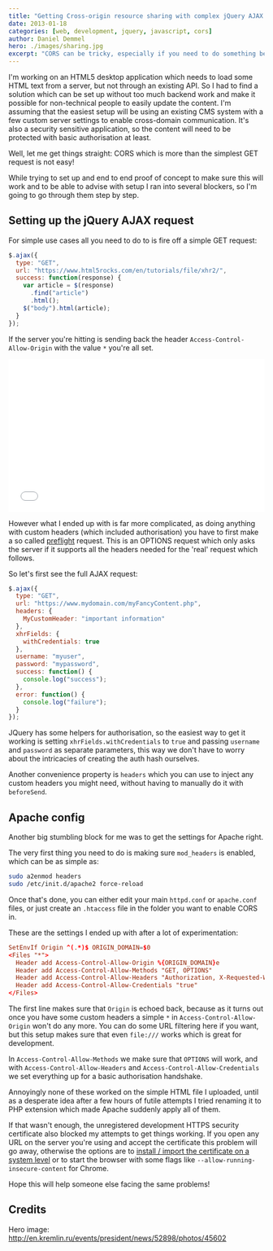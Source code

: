 ```yaml
---
title: "Getting Cross-origin resource sharing with complex jQuery AJAX requests"
date: 2013-01-18
categories: [web, development, jquery, javascript, cors]
author: Daniel Demmel
hero: ./images/sharing.jpg
excerpt: "CORS can be tricky, especially if you need to do something beyond the basics like authorisation or custom headers."
---
```


I'm working on an HTML5 desktop application which needs to load some HTML text from a server, but not through an existing API. So I had to find a solution which can be set up without too much backend work and make it possible for non-technical people to easily update the content. I'm assuming that the easiest setup will be using an existing CMS system with a few custom server settings to enable cross-domain communication. It's also a security sensitive application, so the content will need to be protected with basic authorisation at least.

Well, let me get things straight: CORS which is more than the simplest GET request is not easy!

While trying to set up and end to end proof of concept to make sure this will work and to be able to advise with setup I ran into several blockers, so I'm going to go through them step by step.

## Setting up the jQuery AJAX request

For simple use cases all you need to do to is fire off a simple GET request:

```javascript
$.ajax({
  type: "GET",
  url: "https://www.html5rocks.com/en/tutorials/file/xhr2/",
  success: function(response) {
    var article = $(response)
      .find("article")
      .html();
    $("body").html(article);
  }
});
```

If the server you're hitting is sending back the header `Access-Control-Allow-Origin` with the value `*` you're all set.

<iframe
  width="100%"
  height="300"
  src="//jsfiddle.net/dain/0gqxsubm/1/embedded/"
  allowfullscreen="allowfullscreen"
  frameborder="0"
></iframe>

However what I ended up with is far more complicated, as doing anything with custom headers (which included authorisation) you have to first make a so called [preflight](https://web.dev/cross-origin-resource-sharing/#preflight-requests-for-complex-http-calls) request. This is an OPTIONS request which only asks the server if it supports all the headers needed for the 'real' request which follows.

So let's first see the full AJAX request:

```javascript
$.ajax({
  type: "GET",
  url: "https://www.mydomain.com/myFancyContent.php",
  headers: {
    MyCustomHeader: "important information"
  },
  xhrFields: {
    withCredentials: true
  },
  username: "myuser",
  password: "mypassword",
  success: function() {
    console.log("success");
  },
  error: function() {
    console.log("failure");
  }
});
```

JQuery has some helpers for authorisation, so the easiest way to get it working is setting `xhrFields.withCredentials` to `true` and passing `username` and `password` as separate parameters, this way we don't have to worry about the intricacies of creating the auth hash ourselves.

Another convenience property is `headers` which you can use to inject any custom headers you might need, without having to manually do it with `beforeSend`.

## Apache config

Another big stumbling block for me was to get the settings for Apache right.

The very first thing you need to do is making sure `mod_headers` is enabled, which can be as simple as:

```sh
sudo a2enmod headers
sudo /etc/init.d/apache2 force-reload
```

Once that's done, you can either edit your main `httpd.conf` or `apache.conf` files, or just create an `.htaccess` file in the folder you want to enable CORS in.

These are the settings I ended up with after a lot of experimentation:

```conf
SetEnvIf Origin ^(.*)$ ORIGIN_DOMAIN=$0
<Files "*">
  Header add Access-Control-Allow-Origin %{ORIGIN_DOMAIN}e
  Header add Access-Control-Allow-Methods "GET, OPTIONS"
  Header add Access-Control-Allow-Headers "Authorization, X-Requested-With, Content-Type, Origin, Accept"
  Header add Access-Control-Allow-Credentials "true"
</Files>
```

The first line makes sure that `Origin` is echoed back, because as it turns out once you have some custom headers a simple `*` in `Access-Control-Allow-Origin` won't do any more. You can do some URL filtering here if you want, but this setup makes sure that even `file:///` works which is great for development.

In `Access-Control-Allow-Methods` we make sure that `OPTIONS` will work, and with `Access-Control-Allow-Headers` and `Access-Control-Allow-Credentials` we set everything up for a basic authorisation handshake.

Annoyingly none of these worked on the simple HTML file I uploaded, until as a desperate idea after a few hours of futile attempts I tried renaming it to PHP extension which made Apache suddenly apply all of them.

If that wasn't enough, the unregistered development HTTPS security certificate also blocked my attempts to get things working. If you open any URL on the server you're using and accept the certificate this problem will go away, otherwise the options are to [install / import the certificate on a system level](https://superuser.com/questions/27268/how-do-i-disable-the-warning-chrome-gives-if-a-security-certificate-is-not-trust) or to start the browser with some flags like `--allow-running-insecure-content` for Chrome.

Hope this will help someone else facing the same problems!

## Credits

Hero image: http://en.kremlin.ru/events/president/news/52898/photos/45602
